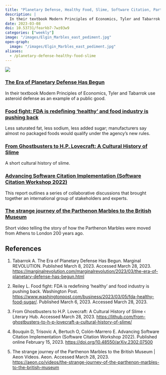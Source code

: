 ```yaml
---
title: "Planetary Defense, Healthy Food, Slime, Software Citation, Parthenon Marbles"
description: |
  In their textbook Modern Principles of Economics, Tyler and Tabarrok use asteroid defense as an example of a public good.
date: 2023-03-08
doi: 10.53731/fearkb7-7wz03w9
categories: ["weekly"]
image: "/images/Elgin_Marbles_east_pediment.jpg"
open-graph:
  image: "/images/Elgin_Marbles_east_pediment.jpg"
aliases: 
  - /planetary-defense-healthy-food-slime
---
```


![](/images/Elgin_Marbles_east_pediment.jpg)

### [The Era of Planetary Defense Has Begun](https://marginalrevolution.com/marginalrevolution/2023/03/the-era-of-planetary-defense-has-begun.html)
In their textbook Modern Principles of Economics, Tyler and Tabarrok use asteroid defense as an example of a public good.

### [Food fight: FDA is redefining ‘healthy’ and food industry is pushing back](https://www.washingtonpost.com/business/2023/03/05/fda-healthy-food-sugar/)
Less saturated fat, less sodium, less added sugar; manufacturers say almost no packaged foods would qualify under the agency’s new rules.

### [From Ghostbusters to H.P. Lovecraft: A Cultural History of Slime](https://lithub.com/from-ghostbusters-to-h-p-lovecraft-a-cultural-history-of-slime/)
A short cultural history of slime.

### [Advancing Software Citation Implementation (Software Citation Workshop 2022)](https://doi.org/10.48550/arXiv.2302.07500)
This report outlines a series of collaborative discussions that brought together an international group of stakeholders and experts.

### [The strange journey of the Parthenon Marbles to the British Museum](https://aeon.co/videos/the-strange-journey-of-the-parthenon-marbles-to-the-british-museum)
Short video telling the story of how the Parthenon Marbles were moved from Athens to London 200 years ago.

## References

1. Tabarrok A. The Era of Planetary Defense Has Begun. Marginal REVOLUTION. Published March 8, 2023. Accessed March 28, 2023. <https://marginalrevolution.com/marginalrevolution/2023/03/the-era-of-planetary-defense-has-begun.html>

1. Reiley L. Food fight: FDA is redefining ‘healthy’ and food industry is pushing back. Washington Post. <https://www.washingtonpost.com/business/2023/03/05/fda-healthy-food-sugar/>. Published March 6, 2023. Accessed March 28, 2023.

1. From Ghostbusters to H.P. Lovecraft: A Cultural History of Slime ‹ Literary Hub. Accessed March 28, 2023. <https://lithub.com/from-ghostbusters-to-h-p-lovecraft-a-cultural-history-of-slime/>

1. Bouquin D, Trisovic A, Bertuch O, Colón-Marrero E. Advancing Software Citation Implementation (Software Citation Workshop 2022). Published online February 15, 2023. <https://doi.org/10.48550/arXiv.2302.07500>

1. The strange journey of the Parthenon Marbles to the British Museum | Aeon Videos. Aeon. Accessed March 28, 2023. <https://aeon.co/videos/the-strange-journey-of-the-parthenon-marbles-to-the-british-museum>
